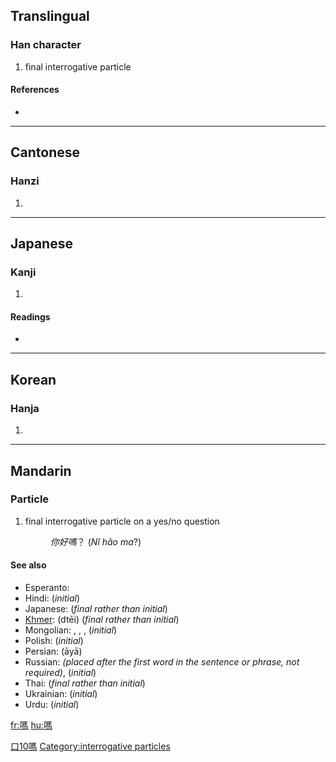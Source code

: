 {{also|吗}}
==Translingual==

===Han character===
{{Han char|rn=30|rad=口|as=10|sn=13|four=6102<sub>7</sub>|canj=口尸手火 (RSQF)}}

# final interrogative particle

====References====
* {{Han ref|kx=0202.210|dkj=04065|dj=0425.020|hdz=10664.100|uh=55CE|ud=21966|bh=B6DC|bd=46812}}

----

==Cantonese==

===Hanzi===
{{yue-hanzi|jyut=|y=ma3}}

# {{defn|Cantonese|sort=口10}}

----

==Japanese==

===Kanji===
{{ja-kanji|grade=|rs=口10}}

# {{defn|Japanese}}

====Readings====
* {{ja-readings|on=[[ば]] (ba)|kun=}}

----

==Korean==

===Hanja===
{{ko-hanja|hangeul=마|rv=ma|mr=ma}}

# {{defn|Korean|sort=口10}}

----

==Mandarin==
{{zh-forms|[[吗]]|{{zh-lookup|嗎}}}}

===Particle===
{{cmn-particle|t|pin=ma|pint=ma|tra=嗎|sim=吗|rs=口10}}

# final interrogative particle on a yes/no question
#: ''你好嗎''？ (''Nǐ hǎo ma''?)

====See also====
* Esperanto: {{t|eo|ĉu}}
* Hindi: {{t|hi|क्या|tr=kyā|sc=Deva}} (''initial'')
* Japanese: {{t|ja|か|tr=ka|sc=Jpan}} (''final rather than initial'')
* [[Khmer]]: {{Khmr|[[ទេ]]}} (dtēi) (''final rather than initial'')
* Mongolian: {{t|mo|уу|tr=uu|sc=Cyrl}}, {{t|mo|үү|tr=üü|sc=Cyrl}}, {{t|mo|юу|tr=yu|sc=Cyrl}}, {{t|mo|юү|tr=yü|sc=Cyrl}} (''initial'')
* Polish: {{t|pl|czy}} (''initial'')
* Persian: {{fa-Arab|[[آیا]]}} (āyā)
* Russian: {{t+|ru|ли|tr=li|sc=Cyrl}} ''(placed after the first word in the sentence or phrase, not required)'', {{t|ru|разве|tr=rázve|sc=Cyrl}} (''initial'')
* Thai: {{t|th|ไหม|tr=mãi|sc=Thai}} (''final rather than initial'')
* Ukrainian: {{t|uk|чи|tr=čy|sc=Cyrl}} (''initial'')
* Urdu: {{t|ur|کیا|tr=kyā|sc=ur-Arab}} (''initial'')

[[Category:zh-tw:Beginning Mandarin|口10嗎]]
[[Category:interrogative particles]]

[[fr:嗎]]
[[hu:嗎]]